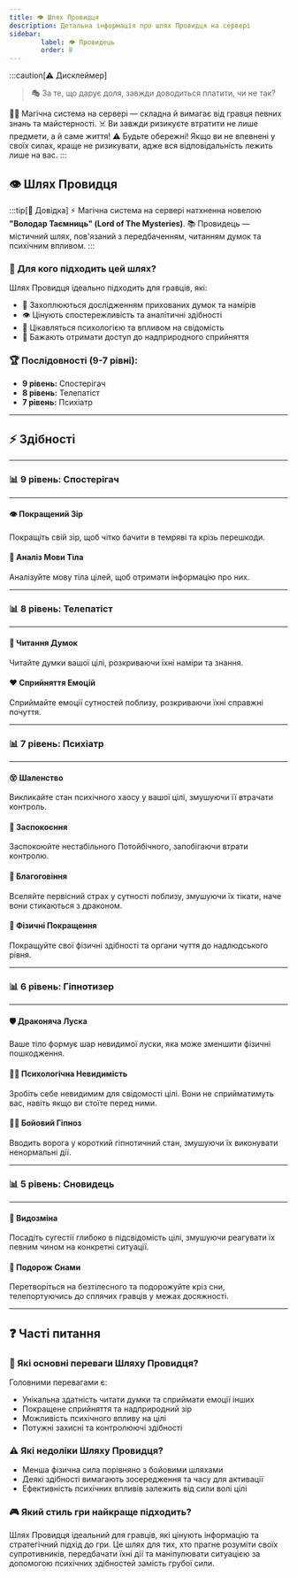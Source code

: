 ```yaml
---
title: 👁️ Шлях Провидця
description: Детальна інформація про шлях Провидця на сервері
sidebar:
        label: 👁️ Провидець
        order: 8
---
```


:::caution[⚠️ Дисклеймер]
> 🎭 За те, що дарує доля, завжди доводиться платити, чи не так?

🧙‍♂️ Магічна система на сервері — складна й вимагає від гравця певних знань та майстерності.
☠️ Ви завжди ризикуєте втратити не лише предмети, а й саме життя!
⚠️ Будьте обережні! Якщо ви не впевнені у своїх силах, краще не ризикувати, адже вся відповідальність лежить лише на вас.
:::

## 👁️ Шлях Провидця

:::tip[📖 Довідка]
⚡ Магічна система на сервері натхненна новелою **"Володар Таємниць" (Lord of The Mysteries)**.
📚 Провидець — містичний шлях, пов'язаний з передбаченням, читанням думок та психічним впливом.
:::

### 📜 Для кого підходить цей шлях?

Шлях Провидця ідеально підходить для гравців, які:
- 🔮 Захоплюються дослідженням прихованих думок та намірів
- 👁️ Цінують спостережливість та аналітичні здібності
- 🧠 Цікавляться психологією та впливом на свідомість
- 🌌 Бажають отримати доступ до надприродного сприйняття

### 🏆 Послідовності (9-7 рівні):

- **9 рівень:** Спостерігач
- **8 рівень:** Телепатіст
- **7 рівень:** Психіатр

---

## ⚡ Здібності

---

### 📊 9 рівень: Спостерігач

---

#### 👁️ Покращений Зір
Покращіть свій зір, щоб чітко бачити в темряві та крізь перешкоди.

#### 👤 Аналіз Мови Тіла
Аналізуйте мову тіла цілей, щоб отримати інформацію про них.

---

### 📊 8 рівень: Телепатіст

---

#### 🧠 Читання Думок
Читайте думки вашої цілі, розкриваючи їхні наміри та знання.


#### ❤️ Сприйняття Емоцій
Сприймайте емоції сутностей поблизу, розкриваючи їхні справжні почуття.

---

### 📊 7 рівень: Психіатр

---

#### 😵 Шаленство
Викликайте стан психічного хаосу у вашої цілі, змушуючи її втрачати контроль.

#### 🧘 Заспокоєння
Заспокоюйте нестабільного Потойбічного, запобігаючи втрати контролю.

#### 🌟 Благоговіння
Вселяйте первісний страх у сутності поблизу, змушуючи їх тікати, наче вони стикаються з драконом.

#### 💪 Фізичні Покращення
Покращуйте свої фізичні здібності та органи чуття до надлюдського рівня.

---

### 📊 6 рівень: Гіпнотизер

---

#### 🛡️ Драконяча Луска
Ваше тіло формує шар невидимої луски, яка може зменшити фізичні пошкодження.

#### 😶‍🌫️ Психологічна Невидимість
Зробіть себе невидимим для свідомості цілі. Вони не сприйматимуть вас, навіть якщо ви стоїте перед ними.

#### 😵‍💫 Бойовий Гіпноз
Вводить ворога у короткий гіпнотичний стан, змушуючи їх виконувати ненормальні дії.

---

### 📊 5 рівень: Сновидець

---

#### 🧠 Видозміна
Посадіть сугестії глибоко в підсвідомість цілі, змушуючи реагувати їх певним чином на конкретні ситуації.

#### 🛌 Подорож Снами
Перетворіться на безтілесного та подорожуйте кріз сни, телепортуючись до сплячих гравців у межах досяжності.

---

## ❓ Часті питання

### 💪 Які основні переваги Шляху Провидця?
Головними перевагами є:
- Унікальна здатність читати думки та сприймати емоції інших
- Покращене сприйняття та надприродний зір
- Можливість психічного впливу на цілі
- Потужні захисні та контролюючі здібності

### ⚠️ Які недоліки Шляху Провидця?
- Менша фізична сила порівняно з бойовими шляхами
- Деякі здібності вимагають зосередження та часу для активації
- Ефективність психічних впливів залежить від сили волі цілі

### 🎮 Який стиль гри найкраще підходить?
Шлях Провидця ідеальний для гравців, які цінують інформацію та стратегічний підхід до гри. Це шлях для тих, хто прагне розуміти своїх супротивників, передбачати їхні дії та маніпулювати ситуацією за допомогою психічних здібностей замість грубої сили.